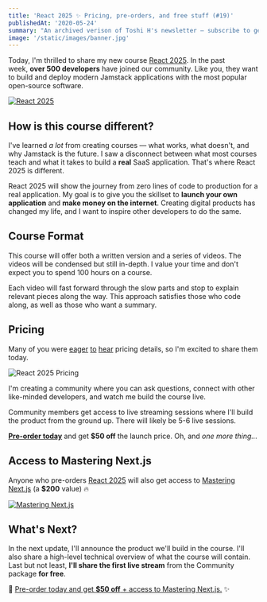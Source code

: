 ```yaml
---
title: 'React 2025 ✨ Pricing, pre-orders, and free stuff (#19)'
publishedAt: '2020-05-24'
summary: "An archived verison of Toshi H's newsletter – subscribe to get early access."
image: '/static/images/banner.jpg'
---
```


Today, I'm thrilled to share my new course [React 2025](https://react2025.com/). In the past week, **over 500 developers** have joined our community. Like you, they want to build and deploy modern Jamstack applications with the most popular open-source software.

[![React 2025](https://buttondown.s3.us-west-2.amazonaws.com/images/770c7632-e547-4c8c-a32e-332fce9218a3.png)](https://react2025.com/)

## How is this course different?

I've learned *a lot* from creating courses –– what works, what doesn't, and why Jamstack is the future. I saw a disconnect between what most courses teach and what it takes to build a **real** SaaS application. That's where React 2025 is different.

React 2025 will show the journey from zero lines of code to production for a real application. My goal is to give you the skillset to **launch your own application** and **make money on the internet**. Creating digital products has changed my life, and I want to inspire other developers to do the same.

## Course Format

This course will offer both a written version and a series of videos. The videos will be condensed but still in-depth. I value your time and don't expect you to spend 100 hours on a course.

Each video will fast forward through the slow parts and stop to explain relevant pieces along the way. This approach satisfies those who code along, as well as those who want a summary.

## Pricing

Many of you were [eager](https://twitter.com/hannibalmejri/status/1262300081841008646) [to](https://twitter.com/NIRMAL456/status/1262274160018915328) [hear](https://twitter.com/osedmave/status/1262312140586618882) pricing details, so I'm excited to share them today.

![React 2025 Pricing](https://buttondown.s3.us-west-2.amazonaws.com/images/5af71124-a02c-4824-b9f3-bdacf0f5eeae.png)

I'm creating a community where you can ask questions, connect with other like-minded developers, and watch me build the course live.

Community members get access to live streaming sessions where I'll build the product from the ground up. There will likely be 5-6 live sessions.

**[Pre-order today](https://gumroad.com/l/TifxZ/pre-order)** and get **\$50 off** the launch price. Oh, and _one more thing..._

## Access to Mastering Next.js

Anyone who pre-orders [React 2025](https://react2025.com/) will also get access to [Mastering Next.js](https://masteringnextjs.com/) (a **\$200** value) 🔥

[![Mastering Next.js](https://buttondown.s3.us-west-2.amazonaws.com/images/5f1f8791-e996-4282-a9d4-d6e7d2a10f27.png)](https://gumroad.com/l/TifxZ/pre-order)

## What's Next?

In the next update, I'll announce the product we'll build in the course. I'll also share a high-level technical overview of what the course will contain. Last but not least, **I'll share the first live stream** from the Community package **for free**.

🚀 [Pre-order today and get **\$50 off** + access to Mastering Next.js.](https://gumroad.com/l/TifxZ/pre-order) ✨
